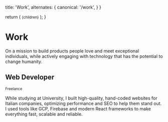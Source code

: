 
  title: 'Work',
  alternates: {
    canonical: '/work',
  }
}

  return (
    <small className="flex text-sm text-gray-500 -mt-3 mb-3">{children}</small>
  );
}

# Work

<AnimatedHeader />

On a mission to build products people love and meet exceptional individuals, while actively engaging with technology that has the potential to change humanity.

## Web Developer
<Small>Freelance</Small>

While studying at University, I built high-quality, hand-coded websites for Italian companies, optimizing performance and SEO to help them stand out. I used tools like GCP, Firebase and modern React frameworks to make everything fast, scalable and reliable.